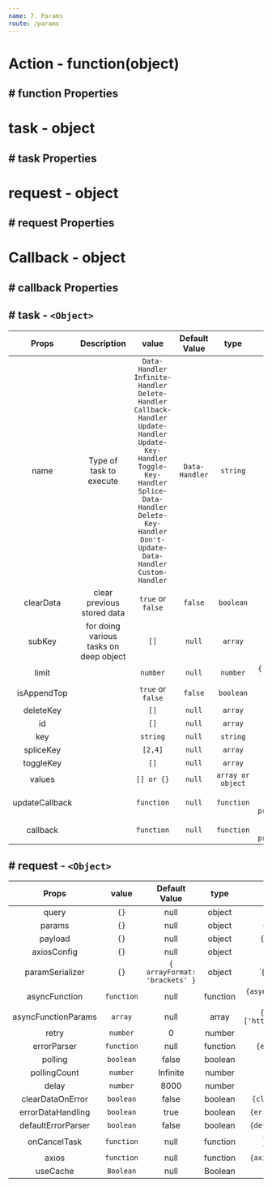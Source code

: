 ```yaml
---
name: 7. Params
route: /params
---
```



# Action - function(object)

## # function Properties

<Props of={Api} />

# task - object

## # task Properties

<Props of={task} />

# request - object

## # request Properties

<Props of={Request} />

# Callback - object

## # callback Properties

<Props of={Callback} />

<!-- ## Basic usage

<Playground>
  <Alert>Some message</Alert>
</Playground>

## Using different kinds

<Playground>
  <Alert kind="info">Some message</Alert>
  <Alert kind="positive">Some message</Alert>
  <Alert kind="negative">Some message</Alert>
  <Alert kind="warning">Some message</Alert>
</Playground> -->

## # task - `<Object>`

|     Props      |              Description               |                                                                                                                                      value                                                                                                                                       | Default Value  |       type        |                                            usage                                             |
| :------------: | :------------------------------------: | :------------------------------------------------------------------------------------------------------------------------------------------------------------------------------------------------------------------------------------------------------------------------------: | :------------: | :---------------: | :------------------------------------------------------------------------------------------: |
|      name      |        Type of task to execute         | `Data-Handler` <br/> `Infinite-Handler` <br/>`Delete-Handler`<br/>`Callback-Handler` <br/> `Update-Handler` <br/> `Update-Key-Handler` <br/>`Toggle-Key-Handler` <br/> `Splice-Data-Handler` <br/> `Delete-Key-Handler` <br/> `Don't-Update-Data-Handler` <br/> `Custom-Handler` | `Data-Handler` |     `string`      |                                  `{ name: 'Data-Handler' }`                                  |
|   clearData    |       clear previous stored data       |                                                                                                                                `true` or `false`                                                                                                                                 |    `false`     |     `boolean`     |                                    `{ clearData: true }`                                     |
|     subKey     | for doing various tasks on deep object |                                                                                                                                       `[]`                                                                                                                                       |     `null`     |      `array`      |                              `{ subKey: ['data','filter-1'] }`                               |
|     limit      |                                        |                                                                                                                                     `number`                                                                                                                                     |     `null`     |     `number`      |                          `{ name: 'Infinite-Handler', limit: 15 }`                           |
|  isAppendTop   |                                        |                                                                                                                                `true` or `false`                                                                                                                                 |    `false`     |     `boolean`     |                                   `{ isAppendTop: true }`                                    |
|   deleteKey    |                                        |                                                                                                                                       `[]`                                                                                                                                       |     `null`     |      `array`      |                               `{ deleteKey: ['age','name'] }`                                |
|       id       |                                        |                                                                                                                                       `[]`                                                                                                                                       |     `null`     |      `array`      |                                       `{ id: [1,2] }`                                        |
|      key       |                                        |                                                                                                                                     `string`                                                                                                                                     |     `null`     |     `string`      |                                       `{ key: 'id' }`                                        |
|   spliceKey    |                                        |                                                                                                                                     `[2,4]`                                                                                                                                      |     `null`     |      `array`      |                                    `{ spliceKey: [2,4] }`                                    |
|   toggleKey    |                                        |                                                                                                                                       `[]`                                                                                                                                       |     `null`     |      `array`      |                               `{ toggleKey: ['age','name'] }`                                |
|     values     |                                        |                                                                                                                                    `[] or {}`                                                                                                                                    |     `null`     | `array or object` |             `{values: {2: {name: 'ram'}}}` <br/> `{values: [{name: 'sundar'}]}`              |
| updateCallback |                                        |                                                                                                                                    `function`                                                                                                                                    |     `null`     |    `function`     | `{updateCallback: (previousData,responseData) =>` <br/> `previousData.concat(responseData)}` |
|    callback    |                                        |                                                                                                                                    `function`                                                                                                                                    |     `null`     |    `function`     | `{updateCallback: (previousData,responseData) =>` <br/> `previousData.concat(responseData)}` |

## # request - `<Object>`

|        Props        |   value    |         Default Value         |   type   |                         usage                         |
| :-----------------: | :--------: | :---------------------------: | :------: | :---------------------------------------------------: |
|        query        |    `{}`    |             null              |  object  |                 `{query: { id: 20 }}`                 |
|       params        |    `{}`    |             null              |  object  |                `{params: { id: 20 }}`                 |
|       payload       |    `{}`    |             null              |  object  |                `{payload: { id: 20 }}`                |
|     axiosConfig     |    `{}`    |             null              |  object  |                   `{headers: {} }`                    |
|   paramSerializer   |    `{}`    | `{ arrayFormat: 'brackets' }` |  object  |       `{ arrayFormat: 'comma|bracket|index' }`        |
|    asyncFunction    | `function` |             null              | function |    `{asyncFunction : async (url) => fetch(url)}`}     |
| asyncFunctionParams |  `array`   |             null              |  array   | `{asyncFunctionParams: ['https://www.example.com/']}` |
|        retry        |  `number`  |               0               |  number  |                     `{retry: 3}`                      |
|     errorParser     | `function` |             null              | function |               `{errorParser: () => {}}`               |
|       polling       | `boolean`  |             false             | boolean  |                   `{polling: true}`                   |
|    pollingCount     |  `number`  |           Infinite            |  number  |                  `{pollingCount: 4}`                  |
|        delay        |  `number`  |             8000              |  number  |                   `{delay: 10000}`                    |
|  clearDataOnError   | `boolean`  |             false             | boolean  |              `{clearDataOnError: false}`              |
|  errorDataHandling  | `boolean`  |             true              | boolean  |             `{errorDataHandling: false}`              |
| defaultErrorParser  | `boolean`  |             false             | boolean  |             `{defaultErrorParser: true}`              |
|    onCancelTask     | `function` |             null              | function |      `{onCancelTask: () => {cancelfunction()} }`      |
|        axios        | `function` |             null              | function |             `{axios: axiosInterceptor }`              |
|      useCache       | `Boolean`  |             null              | Boolean  |                  `{useCache: true }`                  |
